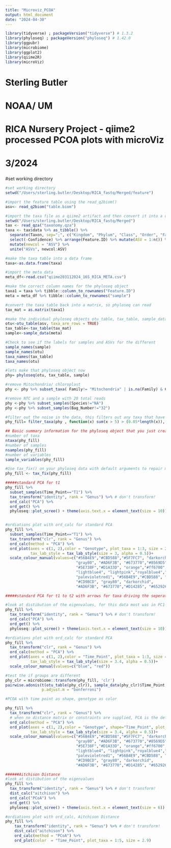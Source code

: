 ```yaml
---
title: "Microviz_PCOA"
output: html_document
date: "2024-04-30"
---
```

```R
library(tidyverse) ; packageVersion("tidyverse") # 1.3.2
library(phyloseq) ; packageVersion("phyloseq") # 1.42.0
library(ggpubr)
library(microbiome)
library(ggplot2)
library(qiime2R)
library(microViz)
```
###
# Sterling Butler
# NOAA/ UM 
# RICA Nursery Project - qiime2 processed PCOA plots with microViz
# 3/2024
###

#set working directory

```R
#set working directory
setwd("/Users/sterling.butler/Desktop/RICA_fastq/Merged/feature")

```

```R
#import the feature table using the read_q2biom()
asv<- read_q2biom("table.biom")

#import the taxa file as a qiime2 artifact and then convert it into a usable tax table for phyloseq
setwd("/Users/sterling.butler/Desktop/RICA_fastq/Merged")
tax <- read_qza("taxonomy.qza")
taxa <- tax$data %>% as_tibble() %>% 
  separate(Taxon, sep=";", c("Kingdom", "Phylum", "Class", "Order", "Family", "Genus", "Species")) %>% 
  select(-Confidence) %>% arrange(Feature.ID) %>% mutate(ASV = 1:n()) %>% 
  mutate(newcol = "ASV") %>%
  unite("ASVs", newcol:ASV)

#make the taxa table into a data frame 
taxa<-as.data.frame(taxa)

#import the meta data
meta_df<-read.csv("qiime203112024_16S_RICA_META.csv")

```

```R
#make the correct column names for the phyloseq object 
taxa1 = taxa %>% tibble::column_to_rownames("Feature.ID")
meta = meta_df %>% tibble::column_to_rownames("sample")

#convert the taxa table back into a matrix, so phyloseq can read
tax_mat = as.matrix(taxa1)

#make the individual phyloseq objects otu_table, tax_table, sample_data
otu<-otu_table(asv, taxa_are_rows = TRUE)
tax_table<-tax_table(tax_mat)
sample<-sample_data(meta)

```


```R
#Check to see if the labels for samples and ASVs for the different 
sample_names(sample)
sample_names(otu)
taxa_names(tax_table)
taxa_names(otu)

```

```R

#lets make that phyloseq object now
phy= phyloseq(otu, tax_table, sample)

#remove Mitochondria/ chloroplast
phy <- phy %>% subset_taxa( Family!= "Mitochondria" | is.na(Family) & Class!="Chloroplast" | is.na(Class) ) 

#remove NTC and a sample with 20 total reads 
phy <-phy %>% subset_samples(Species!="NA")
phy <-phy %>% subset_samples(Bag_Number!="32")

#filter out the noise in the data, this filters out any taxa that have counts less than 5
phy_fill= filter_taxa(phy , function(x) sum(x > 5) > (0.05*length(x)), TRUE)

## Basic summary information for the phyloseq object that you just created
#number of taxa
ntaxa(phy_fill)
#number of samples
nsamples(phy_fill)
#number of variables
sample_variables(phy_fill)

```

```R

#Use tax_fix() on your phyloseq data with default arguments to repair most tax_table problems (missing or uninformative values)
phy_fill <- tax_fix(phy_fill)

```

```R

#####standard PCA for t1 
phy_fill %>% 
  subset_samples(Time_Point=="T1") %>%
  tax_transform("identity", rank = "Genus") %>% # don't transform!
  ord_calc("PCA") %>%
  ord_get() %>%
  phyloseq::plot_scree() + theme(axis.text.x = element_text(size = 10))


#ordiations plot with ord_calc for standard PCA
phy_fill %>%
  subset_samples(Time_Point=="T1") %>%
  tax_transform("clr", rank = "Genus") %>%
  ord_calc(method = "PCA") %>%
  ord_plot(axes = c(1, 2),color = "Genotype", plot_taxa = 1:3, size = 2.5,
           tax_lab_style = tax_lab_style(size = 3, alpha = 0.5))+
  scale_colour_manual(values=c("#56B4E9","#CBD588","#5F7FC7", "darkorchid","#DA5724","#CD9BCD","#006700","yellow2",
                               "gray80", "#AD6F3B", "#673770","#8569D5", 
                               "#5E738F","#D1A33D", "orange","#ff6700","aquamarine4", "#652926",
                               "lightblue4", "lightpink","royalblue4","#D14285",
                               "palevioletred1", "#56B4E9","#CBD588", "#5F7FC7","#DA5724",
                               "#CD9BCD", "gray80", "darkorchid",
                               "#AD6F3B", "#673770","#D14285", "#652926"))


```

```R

#####standard PCA for t1 to t2 with arrows for taxa driving the seperation 

#look at distibution of the eigenvalues, for this data most was in PC1-PC2, so I am selecting those by using axes = c(1, 2) when plotting below
phy_fill %>%
  tax_transform("identity", rank = "Genus") %>% # don't transform!
  ord_calc("PCA") %>%
  ord_get() %>%
  phyloseq::plot_scree() + theme(axis.text.x = element_text(size = 10))

#ordiations plot with ord_calc for standard PCA
phy_fill %>%
  tax_transform("clr", rank = "Genus") %>%
  ord_calc(method = "PCA") %>%
  ord_plot(axes = c(1, 2),color = "Time_Point", plot_taxa = 1:3, size = 2.5,
           tax_lab_style = tax_lab_style(size = 3.4, alpha = 0.5))+
  scale_colour_manual(values=c("blue", "red"))

```
```R

#test the if groups are different 
phy_clr = microbiome::transform(phy_fill, 'clr')
pairwise.adonis(t(otu_table(phy_clr)), sample_data(phy_clr)$Time_Point, sim.method = "euclidean",
                p.adjust.m = "bonferroni")

```

```R

#PCOA with time point as shape, genotype as color

phy_fill %>%
  tax_transform("clr", rank = "Genus") %>%
  # when no distance matrix or constraints are supplied, PCA is the default/auto ordination method
  ord_calc(method = "PCA") %>%
  ord_plot(axes = c(1, 2),color = "Genotype", shape="Time_Point", plot_taxa = 1:3, size = 2.9,
           tax_lab_style = tax_lab_style(size = 3.4, alpha = 0.5))+
  scale_colour_manual(values=c("#56B4E9","#CBD588","#5F7FC7", "darkorchid","#DA5724","#CD9BCD","#006700","yellow2",
                               "gray80", "#AD6F3B", "#673770","#8569D5", 
                               "#5E738F","#D1A33D", "orange","#ff6700","aquamarine4", "#652926",
                               "lightblue4", "lightpink","royalblue4","#D14285",
                               "palevioletred1", "#56B4E9","#CBD588", "#5F7FC7","#DA5724",
                               "#CD9BCD", "gray80", "darkorchid",
                               "#AD6F3B", "#673770","#D14285", "#652926"))

```

```R
######Aitchison Distance 
#look at distibution of the eigenvalues
phy_fill %>%
  tax_transform("identity", rank = "Genus") %>% # don't transform!
  dist_calc("aitchison") %>%
  ord_calc("PCoA") %>%
  ord_get() %>%
  phyloseq::plot_scree() + theme(axis.text.x = element_text(size = 6))

#ordiations plot with ord_calc, Aitchison Distance 
phy_fill %>%
    tax_transform("identity", rank = "Genus") %>% # don't transform!
    dist_calc("aitchison") %>%
    ord_calc(method = "PCoA") %>%
    ord_plot(color  = "Time_Point", plot_taxa = 1:5, size = 2.9)

```




